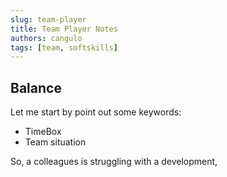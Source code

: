 ```yaml
---
slug: team-player
title: Team Player Notes
authors: cangulo
tags: [team, softskills]
---
```



<!--truncate-->

## Balance

Let me start by point out some keywords:
* TimeBox
* Team situation

So, a colleagues is struggling with a development, 

<AboutMe/>

<ShareDocusaurus 
  preSlug="values"
  slug={frontMatter.slug} 
  title={frontMatter.title}
  tags={frontMatter.tags} />